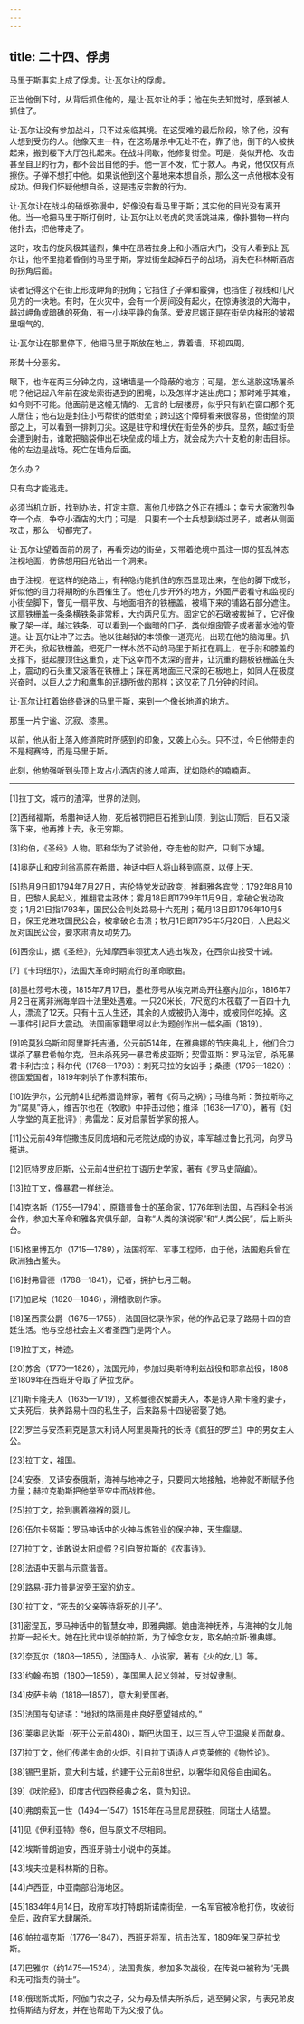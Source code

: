 ```yaml
---
---
---
```

title: 二十四、俘虏
---




马里于斯事实上成了俘虏。让·瓦尔让的俘虏。

正当他倒下时，从背后抓住他的，是让·瓦尔让的手；他在失去知觉时，感到被人抓住了。

让·瓦尔让没有参加战斗，只不过亲临其境。在这受难的最后阶段，除了他，没有人想到受伤的人。他像天主一样，在这场屠杀中无处不在，靠了他，倒下的人被扶起来，搬到楼下大厅包扎起来。在战斗间歇，他修复街垒。可是，类似开枪、攻击甚至自卫的行为，都不会出自他的手。他一言不发，忙于救人。再说，他仅仅有点擦伤。子弹不想打中他。如果说他到这个墓地来本想自杀，那么这一点他根本没有成功。但我们怀疑他想自杀，这是违反宗教的行为。

让·瓦尔让在战斗的硝烟弥漫中，好像没有看马里于斯；其实他的目光没有离开他。当一枪把马里于斯打倒时，让·瓦尔让以老虎的灵活跳进来，像扑猎物一样向他扑去，把他带走了。

这时，攻击的旋风极其猛烈，集中在昂若拉身上和小酒店大门，没有人看到让·瓦尔让，他怀里抱着昏倒的马里于斯，穿过街垒起掉石子的战场，消失在科林斯酒店的拐角后面。

读者记得这个在街上形成岬角的拐角；它挡住了子弹和霰弹，也挡住了视线和几尺见方的一块地。有时，在火灾中，会有一个房间没有起火，在惊涛骇浪的大海中，越过岬角或暗礁的死角，有一小块平静的角落。爱波尼娜正是在街垒内梯形的皱褶里咽气的。

让·瓦尔让在那里停下，他把马里于斯放在地上，靠着墙，环视四周。

形势十分恶劣。

眼下，也许在两三分钟之内，这堵墙是一个隐蔽的地方；可是，怎么逃脱这场屠杀呢？他记起八年前在波龙索街遇到的困境，以及怎样才逃出虎口；那时难乎其难，如今则不可能。他面前是这幢无情的、无言的七层楼房，似乎只有趴在窗口那个死人居住；他右边是封住小丐帮街的低街垒；跨过这个障碍看来很容易，但街垒的顶部之上，可以看到一排刺刀尖。这是驻守和埋伏在街垒外的步兵。显然，越过街垒会遭到射击，谁敢把脑袋伸出石块垒成的墙上方，就会成为六十支枪的射击目标。他的左边是战场。死亡在墙角后面。

怎么办？

只有鸟才能逃走。

必须当机立断，找到办法，打定主意。离他几步路之外正在搏斗；幸亏大家激烈争夺一个点，争夺小酒店的大门；可是，只要有一个士兵想到绕过房子，或者从侧面攻击，那么一切都完了。

让·瓦尔让望着面前的房子，再看旁边的街垒，又带着绝境中孤注一掷的狂乱神态注视地面，仿佛想用目光钻出一个洞来。

由于注视，在这样的绝路上，有种隐约能抓住的东西显现出来，在他的脚下成形，好似他的目力将期盼的东西催生了。他在几步开外的地方，外面严密看守和监视的小街垒脚下，瞥见一扇平放、与地面相齐的铁栅盖，被塌下来的铺路石部分遮住。这扇铁栅盖一条条横铁条非常粗，大约两尺见方。固定它的石墩被拔掉了，它好像散了架一样。越过铁条，可以看到一个幽暗的口子，类似烟囱管子或者蓄水池的管道。让·瓦尔让冲了过去。他以往越狱的本领像一道亮光，出现在他的脑海里。扒开石头，掀起铁栅盖，把死尸一样木然不动的马里于斯扛在肩上，在手肘和膝盖的支撑下，挺起腰顶住这重负，走下这幸而不太深的窨井，让沉重的翻板铁栅盖在头上，震动的石头重又滚落在铁栅上；踩在离地面三尺深的石板地上，如同人在极度兴奋时，以巨人之力和鹰隼的迅捷所做的那样；这仅花了几分钟的时间。

让·瓦尔让扛着始终昏迷的马里于斯，来到一个像长地道的地方。

那里一片宁谧、沉寂、漆黑。

以前，他从街上落入修道院时所感到的印象，又袭上心头。只不过，今日他带走的不是柯赛特，而是马里于斯。

此刻，他勉强听到头顶上攻占小酒店的骇人喧声，犹如隐约的喃喃声。



* * *



[1]拉丁文，城市的渣滓，世界的法则。

[2]西绪福斯，希腊神话人物，死后被罚把巨石推到山顶，到达山顶后，巨石又滚落下来，他再推上去，永无穷期。

[3]约伯，《圣经》人物。耶和华为了试验他，夺走他的财产，只剩下水罐。

[4]奥萨山和皮利翁高原在希腊，神话中巨人将山移到高原，以便上天。

[5]热月9日即1794年7月27日，吉伦特党发动政变，推翻雅各宾党；1792年8月10日，巴黎人民起义，推翻君主政体；雾月18日即1799年11月9日，拿破仑发动政变；1月21日指1793年，国民公会判处路易十六死刑；葡月13日即1795年10月5日，保王党进攻国民公会，被拿破仑击溃；牧月1日即1795年5月20日，人民起义反对国民公会，要求肃清反动势力。

[6]西奈山，据《圣经》，先知摩西率领犹太人逃出埃及，在西奈山接受十诫。

[7]《卡玛纽尔》，法国大革命时期流行的革命歌曲。

[8]墨杜莎号木筏，1815年7月17日，墨杜莎号从埃克斯岛开往塞内加尔，1816年7月2日在离非洲海岸四十法里处遇难。一只20米长，7尺宽的木筏载了一百四十九人，漂流了12天。只有十五人生还，其余的人或被扔入海中，或被同伴吃掉。这一事件引起巨大震动。法国画家籍里柯以此为题创作出一幅名画（1819）。

[9]哈莫狄乌斯和阿里斯托吉通，公元前514年，在雅典娜的节庆典礼上，他们合力谋杀了暴君希帕尔克，但未杀死另一暴君希皮亚斯；契雷亚斯：罗马法官，杀死暴君卡利古拉；科尔代（1768—1793）：刺死马拉的女凶手；桑德（1795—1820）：德国爱国者，1819年刺杀了作家科策布。

[10]佐伊尔，公元前4世纪希腊诡辩家，著有《荷马之祸》；马维乌斯：贺拉斯称之为“腐臭”诗人，维吉尔也在《牧歌》中抨击过他；维泽（1638—1710），著有《妇人学堂的真正批评》；弗雷龙：反对启蒙哲学家的报人。

[11]公元前49年恺撒违反同庞培和元老院达成的协议，率军越过鲁比孔河，向罗马挺进。

[12]厄特罗皮厄斯，公元前4世纪拉丁语历史学家，著有《罗马史简编》。

[13]拉丁文，像暴君一样统治。

[14]克洛斯（1755—1794），原籍普鲁士的革命家，1776年到法国，与百科全书派合作，参加大革命和雅各宾俱乐部，自称“人类的演说家”和“人类公民”，后上断头台。

[15]格里博瓦尔（1715—1789），法国将军、军事工程师，由于他，法国炮兵曾在欧洲独占鳌头。

[16]封弗雷德（1788—1841），记者，拥护七月王朝。

[17]加尼埃（1820—1846），滑稽歌剧作家。

[18]圣西蒙公爵（1675—1755），法国回忆录作家，他的作品记录了路易十四的宫廷生活。他与空想社会主义者圣西门是两个人。

[19]拉丁文，神迹。

[20]苏舍（1770—1826），法国元帅，参加过奥斯特利兹战役和耶拿战役，1808至1809年在西班牙夺取了萨拉戈萨。

[21]斯卡隆夫人（1635—1719），又称曼德农侯爵夫人，本是诗人斯卡隆的妻子，丈夫死后，扶养路易十四的私生子，后来路易十四秘密娶了她。

[22]罗兰与安杰莉克是意大利诗人阿里奥斯托的长诗《疯狂的罗兰》中的男女主人公。

[23]拉丁文，祖国。

[24]安泰，又译安泰俄斯，海神与地神之子，只要同大地接触，地神就不断赋予他力量；赫拉克勒斯把他举至空中而战胜他。

[25]拉丁文，拾到裹着襁褓的婴儿。

[26]伍尔卡努斯：罗马神话中的火神与炼铁业的保护神，天生瘸腿。

[27]拉丁文，谁敢说太阳虚假？引自贺拉斯的《农事诗》。

[28]法语中天鹅与示意谐音。

[29]路易-菲力普是波旁王室的幼支。

[30]拉丁文，“死去的父亲等待将死的儿子”。

[31]密涅瓦，罗马神话中的智慧女神，即雅典娜。她由海神抚养，与海神的女儿帕拉斯一起长大。她在比武中误杀帕拉斯，为了悼念女友，取名帕拉斯·雅典娜。

[32]奈瓦尔（1808—1855），法国诗人、小说家，著有《火的女儿》等。

[33]约翰·布朗（1800—1859），美国黑人起义领袖，反对奴隶制。

[34]皮萨卡纳（1818—1857），意大利爱国者。

[35]法国有句谚语：“地狱的路面是由良好愿望铺成的。”

[36]莱奥尼达斯（死于公元前480），斯巴达国王，以三百人守卫温泉关而献身。

[37]拉丁文，他们传递生命的火炬。引自拉丁语诗人卢克莱修的《物性论》。

[38]锡巴里斯，意大利古城，约建于公元前8世纪，以奢华和风俗自由闻名。

[39]《吠陀经》，印度古代四卷经典之名，意为知识。

[40]弗朗索瓦一世（1494—1547）1515年在马里尼昂获胜，同瑞士人结盟。

[41]见《伊利亚特》卷6，但与原文不尽相同。

[42]埃斯普朗迪安，西班牙骑士小说中的英雄。

[43]埃夫拉是科林斯的旧称。

[44]卢西亚，中亚南部沿海地区。

[45]1834年4月14日，政府军攻打特朗斯诺南街垒，一名军官被冷枪打伤，攻破街垒后，政府军大肆屠杀。

[46]帕拉福克斯（1776—1847），西班牙将军，抗击法军，1809年保卫萨拉戈斯。

[47]巴雅尔（约1475—1524），法国贵族，参加多次战役，在传说中被称为“无畏和无可指责的骑士”。

[48]俄瑞斯忒斯，阿伽门农之子，父为母及情夫所杀后，逃至舅父家，与表兄弟皮拉得斯结为好友，并在他帮助下为父报了仇。